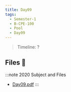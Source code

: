 ```yaml
---
title: Day09
tags:
  - Semester-1
  - B-CPE-100
  - Pool
  - Day09
---
```

> Timeline: ?


## Files 📂

:::note 2020 Subject and Files
- [Day09.pdf](https://github.com/Studio-17/Epitech-Subjects/raw/main/Semester-1/B-CPE-100/Pool/Day09/Day09.pdf)
:::
